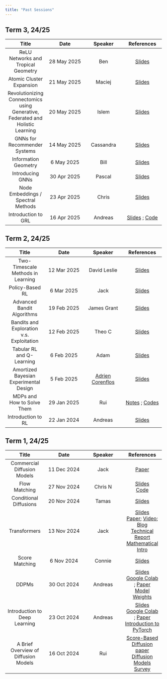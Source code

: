```yaml
---
title: "Past Sessions"
---
```


## Term 3, 24/25

| Title | Date | Speaker | References |
|:--:|:--:|:--:|:--:|
| ReLU Networks and Tropical Geometry | 28 May 2025 |  Ben | [Slides](slides/geometric_deep_learning/relu_discrete_geometry.pdf)
| Atomic Cluster Expansion | 21 May 2025 | Maciej | [Slides](slides/geometric_deep_learning/mbuze_LAI_ACE.pdf)
| Revolutionizing Connectomics using Generative, Federated and Holistic Learning | 20 May 2025 | Islem | [Slides](slides/islem.pdf) |
| GNNs for Recommender Systems | 14 May 2025 | Cassandra | [Slides](slides/geometric_deep_learning/GNNsForRecommenderSystems.pdf) |
| Information Geometry | 6 May 2025 | Bill | [Slides](./slides/inf_geom.pdf) |
| Introducing GNNs | 30 Apr 2025 | Pascal | [Slides](./slides/intro_gnn.pdf) |
| Node Embeddings / Spectral Methods | 23 Apr 2025 | Chris | [Slides](./slides/graph_embeddings.pdf) |
| Introduction to GRL | 16 Apr 2025 | Andreas | [Slides](./slides/intro_grl.pdf) ; [Code](https://colab.research.google.com/drive/1xAm0047JFh_ba8T7xSpp_5Lw0ioGMeRh?usp=sharing) |

## Term 2, 24/25

| Title | Date | Speaker | References |
|:--:|:--:|:--:|:--:|
| Two-Timescale Methods in Learning | 12 Mar 2025 | David Leslie | [Slides](./slides/two_timescale.pdf) |
| Policy-Based RL | 6 Mar 2025 | Jack | [Slides](./slides/policy_gradient.pdf) |
| Advanced Bandit Algorithms | 19 Feb 2025 | James Grant | [Slides](./slides/james_grant.pdf) |
| Bandits and Exploration v.s. Exploitation | 12 Feb 2025 | Theo C | [Slides](./slides/theo_c.pptx) |
| Tabular RL and Q-Learning | 6 Feb 2025 | Adam | [Slides](./slides/adam_page.pdf) |
| Amortized Bayesian Experimental Design | 5 Feb 2025 | [Adrien Corenflos](https://adriencorenflos.github.io/) | [Slides](https://docs.google.com/presentation/d/1rkx6l4nILhpFK0m-WxH-yfvihibCUnktQsyfyZbU_vc/edit?usp=sharing) |
| MDPs and How to Solve Them | 29 Jan 2025 | Rui | [Notes](https://shusheng3927.github.io/files/MDP.pdf) ; [Codes](https://shusheng3927.github.io/files/gridworld.py) |
| Introduction to RL | 22 Jan 2024 | Andreas | [Slides](./slides/intro_to_rl.pdf) |

## Term 1, 24/25

| Title | Date | Speaker | References |
|:--:|:--:|:--:|:--:|
| Commercial Diffusion Models | 11 Dec 2024 | Jack | [Paper](https://arxiv.org/abs/2204.06125) |
| Flow Matching | 27 Nov 2024 | Chris N | [Slides](./slides/LAI_Flow_matching.pdf) <br/> [Code](./slides/Flow_mathching_demo.ipynb) |
| Conditional Diffusions | 20 Nov 2024 | Tamas | [Slides](./slides/conditional_sampling.pdf) |
| Transformers | 13 Nov 2024 | Jack | [Slides](./slides/Transformers.pdf) <br/> [Paper](https://arxiv.org/abs/1706.03762); [Video](https://www.youtube.com/watch?v=rBCqOTEfxvg); [Blog](https://jalammar.github.io/illustrated-transformer/)<br/> [Technical Report](https://arxiv.org/abs/2207.09238) <br/>[Mathematical Intro](https://arxiv.org/pdf/2304.10557) |
| Score Matching | 6 Nov 2024 | Connie | [Slides](./slides/score_matching_connie.pdf) |
| DDPMs | 30 Oct 2024 | Andreas | <a href="slides/ddpm.pdf" target="_blank">Slides</a> <br/> [Google Colab](https://colab.research.google.com/drive/1crXRVF2nZsLdUEdjAhGnBxjOgratLd3N) ; [Paper](https://arxiv.org/abs/2006.11239)<br/> [Model Weights](https://livelancsac-my.sharepoint.com/:u:/g/personal/makris_lancaster_ac_uk/ESq2d0N30rVMt9uBE2rK39wBDCPebfJKBLAT152TerV_ag?e=wL0Qgf&xsdata=MDV8MDJ8YS5tYWtyaXNAbGFuY2FzdGVyLmFjLnVrfDY0OGFhNTg5YzQ1NDQ1OWRkZTg3MDhkY2Y4ZDU4ZDhlfDljOWJjZDExOTc3YTRlOWNhOWEwYmM3MzQwOTAxNjRhfDB8MHw2Mzg2NTg4NDMyODUxNjQ2ODV8VW5rbm93bnxUV0ZwYkdac2IzZDhleUpXSWpvaU1DNHdMakF3TURBaUxDSlFJam9pVjJsdU16SWlMQ0pCVGlJNklrMWhhV3dpTENKWFZDSTZNbjA9fDB8fHw%3d&sdata=VUNjaWU4aTcvV1ZBNjFQNzZPS2VSYjFJUmdmakljR2JhNVRwYy9DK09haz0%3d) |
| Introduction to Deep Learning | 23 Oct 2024 | Andreas | <a href="slides/intro_to_dl.pdf" target="_blank">Slides</a> <br/> [Google Colab](https://colab.research.google.com/drive/1KQnXlb9QEHn0MgPq6i118GP6Cyf4QfNH#scrollTo=XdD6sAznA50o) ; [Paper](https://arxiv.org/abs/1603.07285)<br/> [Introduction to PyTorch](https://www.youtube.com/watch?v=Z_ikDlimN6A&t=2576s) |
| A Brief Overview of Diffusion Models | 16 Oct 2024 | Rui | [Score-Based Diffusion paper](https://arxiv.org/abs/2011.13456) <br/> [Diffusion Models Survey](https://arxiv.org/abs/2209.00796) |
